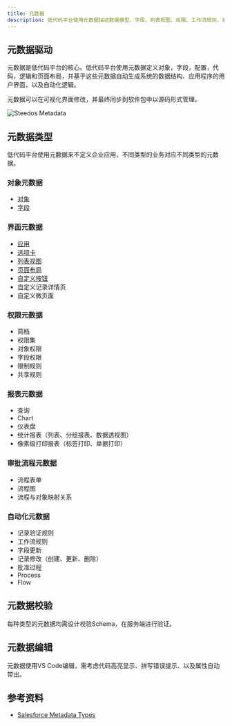 ```yaml
---
title: 元数据
description: 低代码平台使用元数据描述数据模型、字段、列表视图、权限、工作流规则、验证规则、设置项等要素。
---
```



## 元数据驱动

元数据是低代码平台的核心。低代码平台使用元数据定义对象，字段，配置，代码，逻辑和页面布局，并基于这些元数据自动生成系统的数据结构、应用程序的用户界面，以及自动化逻辑。

元数据可以在可视化界面修改，并最终同步到软件包中以源码形式管理。

<img src={SteedosMetadata} alt="Steedos Metadata" />

## 元数据类型

低代码平台使用元数据来不定义企业应用，不同类型的业务对应不同类型的元数据。

### 对象元数据

- [对象](https://www.low-code-protocol.com/docs/metadata-object#%E5%AF%B9%E8%B1%A1%20.object.yml)
- [字段](https://www.low-code-protocol.com/docs/metadata-object#%E5%AD%97%E6%AE%B5%20.field.yml)


### 界面元数据

- [应用](https://www.low-code-protocol.com/docs/metadata-ui#%E5%BA%94%E7%94%A8)
- [选项卡](https://www.low-code-protocol.com/docs/metadata-ui#%E9%80%89%E9%A1%B9%E5%8D%A1)
- [列表视图](https://www.low-code-protocol.com/docs/metadata-ui#%E5%88%97%E8%A1%A8%E8%A7%86%E5%9B%BE)
- [页面布局](https://www.low-code-protocol.com/docs/metadata-ui#%E9%A1%B5%E9%9D%A2%E5%B8%83%E5%B1%80)
- [自定义按钮](https://www.low-code-protocol.com/docs/metadata-ui#%E8%87%AA%E5%AE%9A%E4%B9%89%E6%8C%89%E9%92%AE)
- 自定义记录详情页
- 自定义微页面

### 权限元数据

- 简档
- 权限集
- 对象权限
- 字段权限
- 限制规则
- 共享规则

### 报表元数据

- 查询
- Chart
- 仪表盘
- 统计报表（列表、分组报表、数据透视图）
- 像素级打印报表（标签打印、单据打印）

### 审批流程元数据

- 流程表单
- 流程图
- 流程与对象映射关系

### 自动化元数据

- 记录验证规则
- 工作流规则
- 字段更新
- 记录修改（创建、更新、删除）
- 批准过程
- Process
- Flow

## 元数据校验

每种类型的元数据均需设计校验Schema，在服务端进行验证。

## 元数据编辑

元数据使用VS Code编辑，需考虑代码高亮显示、拼写错误提示、以及属性自动带出。

## 参考资料

- [Salesforce Metadata Types](https://developer.salesforce.com/docs/atlas.en-us.api_meta.meta/api_meta/meta_types_list.htm)

